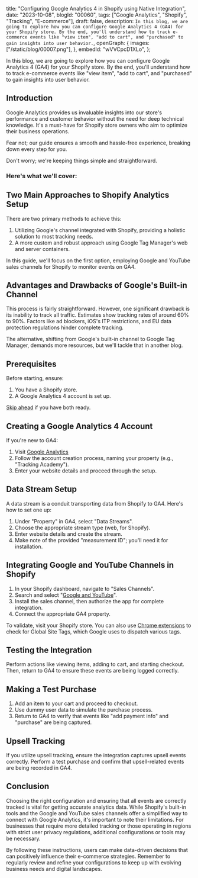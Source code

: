  title: "Configuring Google Analytics 4 in Shopify using Native Integration",
 date: "2023-10-08",
 blogId: "00060",
 tags: ["Google Analytics", "Shopify", "Tracking", "E-commerce"],
 draft: false,
 description: `In this blog, we are going to explore how you can configure Google Analytics 4 (GA4) for your Shopify store. By the end, you'll understand how to track e-commerce events like "view item", "add to cart", and "purchased" to gain insights into user behavior.`,
 openGraph: {
  images: ["/static/blog/00007.png"],
 },
 embedId: "wVVCpcD1XLo",
};

<BlogHeader metadata={metadata} />

In this blog, we are going to explore how you can configure Google Analytics 4 (GA4)
for your Shopify store. By the end, you'll understand how to track e-commerce events
like "view item", "add to cart", and "purchased" to gain insights into user behavior.

<YoutubeEmbed embedId={metadata.embedId} />

## Introduction

Google Analytics provides us invaluable insights into our store's performance and customer behavior without the need for deep technical knowledge. It's a must-have for Shopify store owners who aim to optimize their business operations.

Fear not; our guide ensures a smooth and hassle-free experience, breaking down every step for you.

Don't worry; we're keeping things simple and straightforward.

### Here's what we'll cover:

<Accordion data='blogId_00060' />

## Two Main Approaches to Shopify Analytics Setup

There are two primary methods to achieve this:

1. Utilizing Google's channel integrated with Shopify, providing a holistic solution to most tracking needs.
2. A more custom and robust approach using Google Tag Manager's web and server containers.

In this guide, we'll focus on the first option, employing Google and YouTube sales channels for Shopify to monitor events on GA4.

## Advantages and Drawbacks of Google's Built-in Channel

This process is fairly straightforward. However, one significant drawback is its inability to track all traffic. Estimates show tracking rates of around 60% to 90%. Factors like ad blockers, iOS's ITP restrictions, and EU data protection regulations hinder complete tracking.

The alternative, shifting from Google's built-in channel to Google Tag Manager, demands more resources, but we'll tackle that in another blog.

<Note
 title='Tips'
 content='Remember that while the built-in configurations are great for beginners, a more custom setup might be required for advanced tracking needs.'
/>

## Prerequisites

Before starting, ensure:

1. You have a Shopify store.
2. A Google Analytics 4 account is set up.

[Skip ahead](timestamp_link) if you have both ready.

## Creating a Google Analytics 4 Account

If you're new to GA4:

1. Visit [Google Analytics](http://analytics.google.com/)
2. Follow the account creation process, naming your property (e.g., "Tracking Academy").
3. Enter your website details and proceed through the setup.

## Data Stream Setup

A data stream is a conduit transporting data from Shopify to GA4. Here's how to set one up:

1. Under "Property" in GA4, select "Data Streams".
2. Choose the appropriate stream type (web, for Shopify).
3. Enter website details and create the stream.
4. Make note of the provided "measurement ID"; you'll need it for installation.

## Integrating Google and YouTube Channels in Shopify

1. In your Shopify dashboard, navigate to "Sales Channels".
2. Search and select "[Google and YouTube](https://apps.shopify.com/google)".
3. Install the sales channel, then authorize the app for complete integration.
4. Connect the appropriate GA4 property.

To validate, visit your Shopify store. You can also use [Chrome extensions](https://chrome.google.com/webstore/detail/tag-assistant-legacy-by-g/kejbdjndbnbjgmefkgdddjlbokphdefk) to check for Global Site Tags, which Google uses to dispatch various tags.

## Testing the Integration

Perform actions like viewing items, adding to cart, and starting checkout. Then, return to GA4 to ensure these events are being logged correctly.

<Note
 title='Tips'
 content='Regularly test and verify that all events are being tracked correctly to ensure the accuracy of data.'
/>

## Making a Test Purchase

1. Add an item to your cart and proceed to checkout.
2. Use dummy user data to simulate the purchase process.
3. Return to GA4 to verify that events like "add payment info" and "purchase" are being captured.

<Note
 title='Note'
 content='Some events, like "view item list", might not be enabled by default.'
/>

## Upsell Tracking

If you utilize upsell tracking, ensure the integration captures upsell events correctly. Perform a test purchase and confirm that upsell-related events are being recorded in GA4.

## Conclusion

Choosing the right configuration and ensuring that all events are correctly tracked is vital for getting accurate analytics data. While Shopify's built-in tools and the Google and YouTube sales channels offer a simplified way to connect with Google Analytics, it's important to note their limitations. For businesses that require more detailed tracking or those operating in regions with strict user privacy regulations, additional configurations or tools may be necessary.

<Note
 title='Tips'
 content='Consider integrating other tools or platforms as your e-commerce business grows to gain deeper insights into user behavior and sales trends.'
/>

By following these instructions, users can make data-driven decisions that can positively
influence their e-commerce strategies. Remember to regularly review and refine your
configurations to keep up with evolving business needs and digital landscapes.
